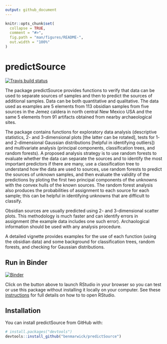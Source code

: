 ```yaml
---
output: github_document
---
```


<!-- README.md is generated from README.Rmd. Please edit that file -->

```r
knitr::opts_chunk$set(
  collapse = TRUE,
  comment = "#>",
  fig.path = "man/figures/README-",
  out.width = "100%"
)
```
# predictSource

<!-- badges: start -->
[![Travis build status](https://travis-ci.org/benmarwick/predictSource.svg?branch=master)](https://travis-ci.org/benmarwick/predictSource)
<!-- badges: end -->

The package predictSource provides functions to verify that data can be used to separate sources of samples and then to predict the sources of additional samples.  Data can be both quantitative and qualitative.  The data used as examples are 5 elements from 113 obsidian samples from five sources in the Jemez caldera in north central New Mexico USA and the same 5 elements from 91 artifacts obtained from nearby archaeological sites.

The package contains functions for exploratory data analysis (descriptive statistics, 2- and 3-dimensional plots [the latter can be rotated], tests for 1- and 2-dimensional Gaussian distributions [helpful in identifying outliers]) and multivariate analysis (principal components, classification trees, and random forests).  A proposed analysis strategy is to use random forests to evaluate whether the data can separate the sources and to identify the most important predictors if there are many, use a classification tree to understand how the data are used to sources, use random forests to predict the sources of unknown samples, and then evaluate the validity of the predictions by ploting the first two principal components of the unknowns with the convex hulls of the known sources.  The random forest analysis also produces the probabilities of assignment to each source for each sample; this can be helpful in identifying unknowns that are difficult to classify.

Obsidian sources are usually predicted using 2- and 3-dimensional scatter plots.  This methodology is much faster and can identify errors in assignment (the example data includes one such error).  Archaological information should be used with any analysis procedure.

A detailed vignette provides examples for the use of each function (using the obsidian data) and some background for classification trees, random forests, and checking for Gaussian distributions.

## Run in Binder

[![Binder](http://mybinder.org/badge.svg)](http://mybinder.org/v2/gh/benmarwick/predictSource/master)

Click on the button above to launch RStudio in your browser so you can test or use this package without installing it locally on your computer. See these [instructions](https://github.com/rocker-org/binder#opening-rstudio-once-binder-launches) for full details on how to to open RStudio.

## Installation

You can install predictSource from GitHub with:

```r
# install.packages("devtools")
devtools::install_github("benmarwick/predictSource")
```

